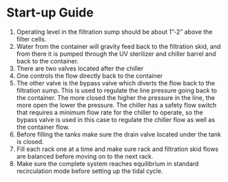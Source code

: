# Start-up Guide


1. Operating level in the filtration sump should be about 1"‐2" above the filter cells.
2. Water from the container will gravity feed back to the filtration skid, and from there it is pumped through the UV sterilizer and chiller barrel and back to the container.
3. There are two valves located after the chiller
  1. One controls the flow directly back to the container
  1. The other valve is the bypass valve which diverts the flow back to the filtration sump.  This is used to regulate the line pressure going back to the container. The more closed the higher the pressure in the line, the more open the lower the pressure. The chiller has a safety flow switch that requires a minimum flow rate for the chiller to operate, so the bypass valve is used in this case to regulate the chiller flow as well as the container flow.
4. Before filling the tanks make sure the drain valve located under the tank is closed.
5. Fill each rack one at a time and make sure rack and filtration skid flows are balanced before moving on to the next rack.
6. Make sure the complete system reaches equilibrium in standard recirculation mode before setting up the tidal cycle.
